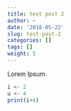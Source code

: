 ```yaml
---
title: test post 2
author: ~
date: '2018-05-22'
slug: test-post-2
categories: []
tags: []
weight: 5
---
```


Lorem Ipsum.

```r
i <- 2
u <- 4
print(i+4)

```
